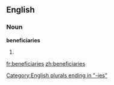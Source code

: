 ==English==

===Noun===
'''beneficiaries'''

# {{plural of|[[beneficiary]]}}

[[Category:English plurals ending in "-ies"]]

[[fr:beneficiaries]]
[[zh:beneficiaries]]